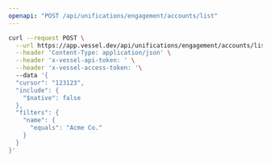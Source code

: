```yaml
---
openapi: "POST /api/unifications/engagement/accounts/list"
---
```


<RequestExample>

```bash Request
curl --request POST \
  --url https://app.vessel.dev/api/unifications/engagement/accounts/list \
  --header 'Content-Type: application/json' \
  --header 'x-vessel-api-token: ' \
  --header 'x-vessel-access-token: '\ 
  --data '{
  "cursor": "123123",
  "include": {
    "$native": false
  },
  "filters": {
    "name": {
      "equals": "Acme Co."
    }
  }
}'
```

</RequestExample>


      